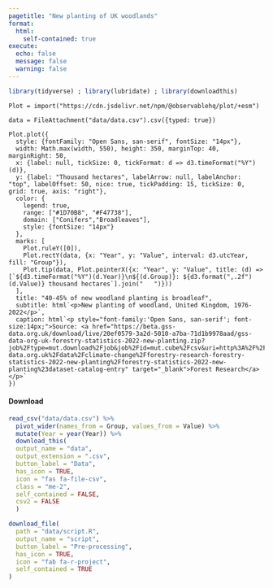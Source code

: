 ```yaml
---
pagetitle: "New planting of UK woodlands"
format: 
  html:
    self-contained: true
execute: 
  echo: false
  message: false
  warning: false
---
```


```r
library(tidyverse) ; library(lubridate) ; library(downloadthis)
```

```ojs
Plot = import("https://cdn.jsdelivr.net/npm/@observablehq/plot/+esm")
```

```ojs
data = FileAttachment("data/data.csv").csv({typed: true})
```

```ojs
Plot.plot({
  style: {fontFamily: "Open Sans, san-serif", fontSize: "14px"},
  width: Math.max(width, 550), height: 350, marginTop: 40, marginRight: 50,
  x: {label: null, tickSize: 0, tickFormat: d => d3.timeFormat("%Y")(d)},
  y: {label: "Thousand hectares", labelArrow: null, labelAnchor: "top", labelOffset: 50, nice: true, tickPadding: 15, tickSize: 0, grid: true, axis: "right"},
  color: {
    legend: true,
    range: ["#1D70B8", "#F47738"],
    domain: ["Conifers","Broadleaves"],
    style: {fontSize: "14px"}
  },
  marks: [
    Plot.ruleY([0]),
    Plot.rectY(data, {x: "Year", y: "Value", interval: d3.utcYear, fill: "Group"}),
    Plot.tip(data, Plot.pointerX({x: "Year", y: "Value", title: (d) => [`${d3.timeFormat("%Y")(d.Year)}\n${(d.Group)}: ${d3.format(",.2f")(d.Value)} thousand hectares`].join("   ")}))
  ],
  title: "40-45% of new woodland planting is broadleaf",
  subtitle: html`<p>New planting of woodland, United Kingdom, 1976-2022</p>`,
  caption: html`<p style="font-family:'Open Sans, san-serif'; font-size:14px;">Source: <a href="https://beta.gss-data.org.uk/download/live/20ef0579-3a2d-5010-a7ba-71d1b9978aad/gss-data-org-uk-forestry-statistics-2022-new-planting.zip?job%2Ftype=mut.download%2Fjob&job%2Fid=mut.cube%2Fcsv&uri=http%3A%2F%2Fgss-data.org.uk%2Fdata%2Fclimate-change%2Fforestry-research-forestry-statistics-2022-new-planting%2Fforestry-statistics-2022-new-planting%23dataset-catalog-entry" target="_blank">Forest Research</a></p>`
})
```

#### Download

<div class="btn-toolbar">
```r
read_csv("data/data.csv") %>% 
  pivot_wider(names_from = Group, values_from = Value) %>% 
  mutate(Year = year(Year)) %>% 
  download_this(
  output_name = "data",
  output_extension = ".csv",
  button_label = "Data",
  has_icon = TRUE,
  icon = "fas fa-file-csv",
  class = "me-2",
  self_contained = FALSE,
  csv2 = FALSE
  )
```

```r
download_file(
  path = "data/script.R",
  output_name = "script",
  button_label = "Pre-processing",
  has_icon = TRUE,
  icon = "fab fa-r-project",
  self_contained = TRUE
)
```
</div>

<br>